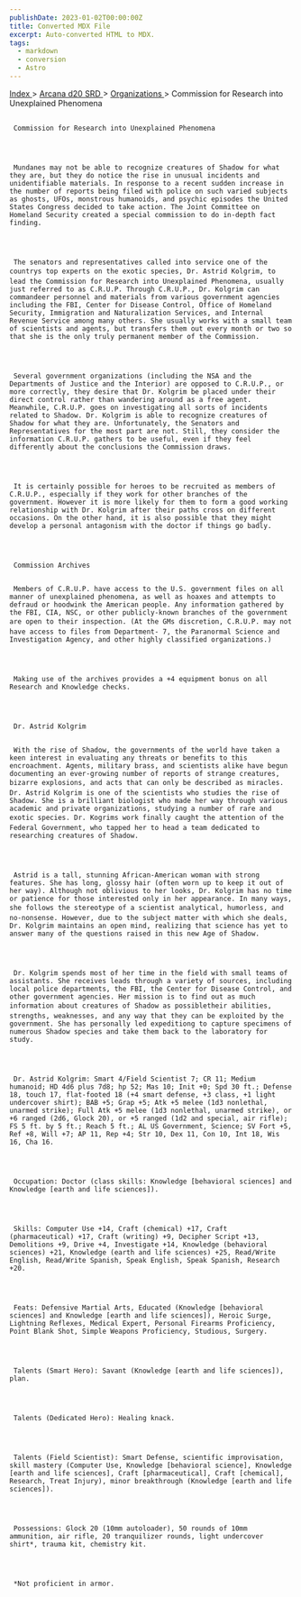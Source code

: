 ```yaml
---
publishDate: 2023-01-02T00:00:00Z
title: Converted MDX File
excerpt: Auto-converted HTML to MDX.
tags:
  - markdown
  - conversion
  - Astro
---
```


[
Index
](-index) >
[
Arcana d20 SRD
](arcana-d20-srd-index) >
[
Organizations
](arcana-d20-srd-organizations-index) > Commission for Research into Unexplained Phenomena

##

     Commission for Research into Unexplained Phenomena




     Mundanes may not be able to recognize creatures of Shadow for what they are, but they do notice the rise in unusual incidents and unidentifiable materials. In response to a recent sudden increase in the number of reports being filed with police on such varied subjects as ghosts, UFOs, monstrous humanoids, and psychic episodes the United States Congress decided to take action. The Joint Committee on Homeland Security created a special commission to do in-depth fact finding.




     The senators and representatives called into service one of the countrys top experts on the exotic species, Dr. Astrid Kolgrim, to lead the Commission for Research into Unexplained Phenomena, usually just referred to as C.R.U.P. Through C.R.U.P., Dr. Kolgrim can commandeer personnel and materials from various government agencies including the FBI, Center for Disease Control, Office of Homeland Security, Immigration and Naturalization Services, and Internal Revenue Service among many others. She usually works with a small team of scientists and agents, but transfers them out every month or two so that she is the only truly permanent member of the Commission.




     Several government organizations (including the NSA and the Departments of Justice and the Interior) are opposed to C.R.U.P., or more correctly, they desire that Dr. Kolgrim be placed under their direct control rather than wandering around as a free agent. Meanwhile, C.R.U.P. goes on investigating all sorts of incidents related to Shadow. Dr. Kolgrim is able to recognize creatures of Shadow for what they are. Unfortunately, the Senators and Representatives for the most part are not. Still, they consider the information C.R.U.P. gathers to be useful, even if they feel differently about the conclusions the Commission draws.




     It is certainly possible for heroes to be recruited as members of C.R.U.P., especially if they work for other branches of the government. However it is more likely for them to form a good working relationship with Dr. Kolgrim after their paths cross on different occasions. On the other hand, it is also possible that they might develop a personal antagonism with the doctor if things go badly.




     Commission Archives


     Members of C.R.U.P. have access to the U.S. government files on all manner of unexplained phenomena, as well as hoaxes and attempts to defraud or hoodwink the American people. Any information gathered by the FBI, CIA, NSC, or other publicly-known branches of the government are open to their inspection. (At the GMs discretion, C.R.U.P. may not have access to files from Department- 7, the Paranormal Science and Investigation Agency, and other highly classified organizations.)




     Making use of the archives provides a +4 equipment bonus on all Research and Knowledge checks.




     Dr. Astrid Kolgrim


     With the rise of Shadow, the governments of the world have taken a keen interest in evaluating any threats or benefits to this encroachment. Agents, military brass, and scientists alike have begun documenting an ever-growing number of reports of strange creatures, bizarre explosions, and acts that can only be described as miracles. Dr. Astrid Kolgrim is one of the scientists who studies the rise of Shadow. She is a brilliant biologist who made her way through various academic and private organizations, studying a number of rare and exotic species. Dr. Kogrims work finally caught the attention of the Federal Government, who tapped her to head a team dedicated to researching creatures of Shadow.




     Astrid is a tall, stunning African-American woman with strong features. She has long, glossy hair (often worn up to keep it out of her way). Although not oblivious to her looks, Dr. Kolgrim has no time or patience for those interested only in her appearance. In many ways, she follows the stereotype of a scientist analytical, humorless, and no-nonsense. However, due to the subject matter with which she deals, Dr. Kolgrim maintains an open mind, realizing that science has yet to answer many of the questions raised in this new Age of Shadow.




     Dr. Kolgrim spends most of her time in the field with small teams of assistants. She receives leads through a variety of sources, including local police departments, the FBI, the Center for Disease Control, and other government agencies. Her mission is to find out as much information about creatures of Shadow as possibletheir abilities, strengths, weaknesses, and any way that they can be exploited by the government. She has personally led expeditiong to capture specimens of numerous Shadow species and take them back to the laboratory for study.




     Dr. Astrid Kolgrim: Smart 4/Field Scientist 7; CR 11; Medium humanoid; HD 4d6 plus 7d8; hp 52; Mas 10; Init +0; Spd 30 ft.; Defense 18, touch 17, flat-footed 18 (+4 smart defense, +3 class, +1 light undercover shirt); BAB +5; Grap +5; Atk +5 melee (1d3 nonlethal, unarmed strike); Full Atk +5 melee (1d3 nonlethal, unarmed strike), or +6 ranged (2d6, Glock 20), or +5 ranged (1d2 and special, air rifle); FS 5 ft. by 5 ft.; Reach 5 ft.; AL US Government, Science; SV Fort +5, Ref +8, Will +7; AP 11, Rep +4; Str 10, Dex 11, Con 10, Int 18, Wis 16, Cha 16.




     Occupation: Doctor (class skills: Knowledge [behavioral sciences] and Knowledge [earth and life sciences]).




     Skills: Computer Use +14, Craft (chemical) +17, Craft (pharmaceutical) +17, Craft (writing) +9, Decipher Script +13, Demolitions +9, Drive +4, Investigate +14, Knowledge (behavioral sciences) +21, Knowledge (earth and life sciences) +25, Read/Write English, Read/Write Spanish, Speak English, Speak Spanish, Research +20.




     Feats: Defensive Martial Arts, Educated (Knowledge [behavioral sciences] and Knowledge [earth and life sciences]), Heroic Surge, Lightning Reflexes, Medical Expert, Personal Firearms Proficiency, Point Blank Shot, Simple Weapons Proficiency, Studious, Surgery.




     Talents (Smart Hero): Savant (Knowledge [earth and life sciences]), plan.




     Talents (Dedicated Hero): Healing knack.




     Talents (Field Scientist): Smart Defense, scientific improvisation, skill mastery (Computer Use, Knowledge [behavioral science], Knowledge [earth and life sciences], Craft [pharmaceutical], Craft [chemical], Research, Treat Injury), minor breakthrough (Knowledge [earth and life sciences]).




     Possessions: Glock 20 (10mm autoloader), 50 rounds of 10mm ammunition, air rifle, 20 tranquilizer rounds, light undercover shirt*, trauma kit, chemistry kit.




     *Not proficient in armor.

